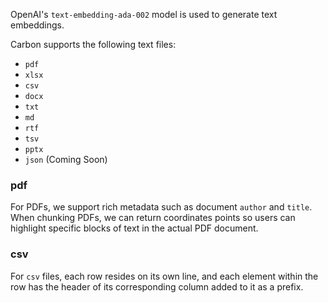 OpenAI's `text-embedding-ada-002` model is used to generate text embeddings.

Carbon supports the following text files:

- `pdf`
- `xlsx`
- `csv`
- `docx`
- `txt`
- `md`
- `rtf`
- `tsv`
- `pptx`
- `json` (Coming Soon)

### pdf

For PDFs, we support rich metadata such as document `author` and `title`. When chunking PDFs, we can return coordinates points so users can highlight specific blocks of text in the actual PDF document.

### csv

For `csv` files, each row resides on its own line, and each element within the row has the header of its corresponding column added to it as a prefix.